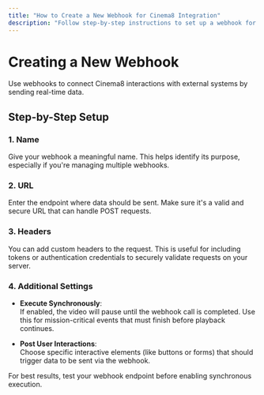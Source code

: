 ---
title: "How to Create a New Webhook for Cinema8 Integration"
description: "Follow step-by-step instructions to set up a webhook for linking Cinema8 video data with external platforms. Visit Cinema8."
---


# Creating a New Webhook

<Callout type="info">
Use webhooks to connect Cinema8 interactions with external systems by sending real-time data.
</Callout>

## Step-by-Step Setup

### 1. Name

Give your webhook a meaningful name. This helps identify its purpose, especially if you're managing multiple webhooks.

### 2. URL

Enter the endpoint where data should be sent. Make sure it's a valid and secure URL that can handle POST requests.

### 3. Headers

You can add custom headers to the request. This is useful for including tokens or authentication credentials to securely validate requests on your server.

### 4. Additional Settings

- **Execute Synchronously**:  
  If enabled, the video will pause until the webhook call is completed. Use this for mission-critical events that must finish before playback continues.

- **Post User Interactions**:  
  Choose specific interactive elements (like buttons or forms) that should trigger data to be sent via the webhook.

<Callout type="important">
For best results, test your webhook endpoint before enabling synchronous execution.
</Callout>
